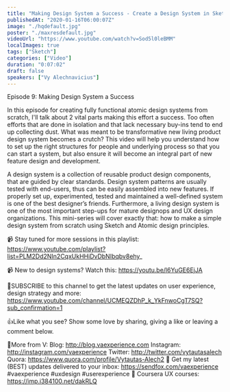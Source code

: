 ```yaml
---
title: "Making Design System a Success - Create a Design System in Sketch, Ep9"
publishedAt: "2020-01-16T06:00:07Z"
image: "./hqdefault.jpg"
poster: "./maxresdefault.jpg"
videoUrl: "https://www.youtube.com/watch?v=Sod5l0leBMM"
localImages: true
tags: ["Sketch"]
categories: ["Video"]
duration: "0:07:02"
draft: false
speakers: ["Vy Alechnavicius"]
---
```


Episode 9: Making Design System a Success

In this episode for creating fully functional atomic design systems from scratch, I'll talk about 2 vital parts making this effort a success. Too often efforts that are done in isolation and that lack necessary buy-ins tend to end up collecting dust. What was meant to be transformative new living product design system becomes a crutch? This video will help you understand how to set up the right structures for people and underlying process so that you can start a system, but also ensure it will become an integral part of new feature design and development.

A design system is a collection of reusable product design components, that are guided by clear standards. Design system patterns are usually tested with end-users, thus can be easily assembled into new features. If properly set up, experimented, tested and maintained a well-defined system is one of the best designer’s friends. Furthermore, a living design system is one of the most important step-ups for mature designops and UX design organizations. This mini-series will cover exactly that: how to make a simple design system from scratch using Sketch and Atomic design principles.

📹 Stay tuned for more sessions in this playlist: https://www.youtube.com/playlist?list=PLM2Dd2NIn2CqxUkHHiDvDbNIbqbv8ehy_

📹 New to design systems? Watch this: https://youtu.be/l6YuGE6EjJA

🙌SUBSCRIBE to this channel to get the latest updates on user experience, design strategy and more: https://www.youtube.com/channel/UCMEQZDhP_k_YkFnwoCgT7SQ?sub_confirmation=1

👍Like what you see? Show some love by sharing, giving a like or leaving a comment below.

👨More from V:
Blog: http://blog.vaexperience.com
Instagram: http://instagram.com/vaexperience
Twitter: http://twitter.com/vytautasalech
Quora: https://www.quora.com/profile/Vytautas-Alech2 📩 Get my latest (BEST) updates delivered to your inbox: https://sendfox.com/vaexperience
#vaexperience #uxdesign #userexperience 🎒 Coursera UX courses: https://imp.i384100.net/dakRLQ
